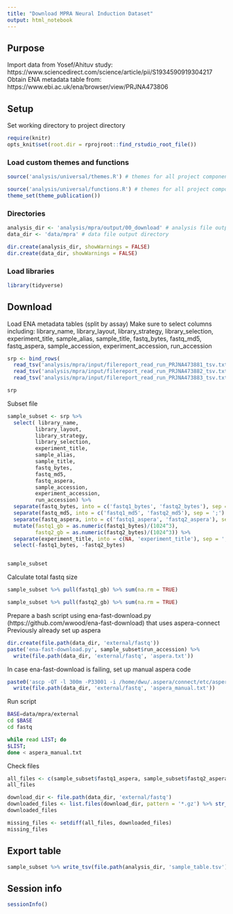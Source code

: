 ```yaml
---
title: "Download MPRA Neural Induction Dataset"
output: html_notebook
---
```


## Purpose
Import data from Yosef/Ahituv study: https://www.sciencedirect.com/science/article/pii/S1934590919304217
Obtain ENA metadata table from: https://www.ebi.ac.uk/ena/browser/view/PRJNA473806

## Setup 
Set working directory to project directory
```r
require(knitr)
opts_knit$set(root.dir = rprojroot::find_rstudio_root_file())
```

### Load custom themes and functions
```r
source('analysis/universal/themes.R') # themes for all project components

source('analysis/universal/functions.R') # themes for all project components
theme_set(theme_publication())
```

### Directories
```r
analysis_dir <- 'analysis/mpra/output/00_download' # analysis file output directory
data_dir <- 'data/mpra' # data file output directory

dir.create(analysis_dir, showWarnings = FALSE)
dir.create(data_dir, showWarnings = FALSE)
```

### Load libraries
```r
library(tidyverse)
```

## Download
Load ENA metadata tables (split by assay)
Make sure to select columns including:
         library_name, 
         library_layout, 
         library_strategy, 
         library_selection, 
         experiment_title,
         sample_alias,
         sample_title,
         fastq_bytes,
         fastq_md5,
         fastq_aspera,
         sample_accession,
         experiment_accession,
         run_accession
```r
srp <- bind_rows(
  read_tsv('analysis/mpra/input/filereport_read_run_PRJNA473881_tsv.txt') %>% mutate(fastq_bytes = as.character(fastq_bytes)),
  read_tsv('analysis/mpra/input/filereport_read_run_PRJNA473882_tsv.txt'),
  read_tsv('analysis/mpra/input/filereport_read_run_PRJNA473883_tsv.txt'))

srp

```

Subset file
```r
sample_subset <- srp %>% 
  select( library_name, 
         library_layout, 
         library_strategy, 
         library_selection, 
         experiment_title,
         sample_alias,
         sample_title,
         fastq_bytes,
         fastq_md5,
         fastq_aspera,
         sample_accession,
         experiment_accession,
         run_accession) %>%
  separate(fastq_bytes, into = c('fastq1_bytes', 'fastq2_bytes'), sep = ';') %>% 
  separate(fastq_md5, into = c('fastq1_md5', 'fastq2_md5'), sep = ';') %>% 
  separate(fastq_aspera, into = c('fastq1_aspera', 'fastq2_aspera'), sep = ';') %>% 
  mutate(fastq1_gb = as.numeric(fastq1_bytes)/(1024^3),
         fastq2_gb = as.numeric(fastq2_bytes)/(1024^3)) %>% 
  separate(experiment_title, into = c(NA, 'experiment_title'), sep = ';') %>% 
  select(-fastq1_bytes, -fastq2_bytes)


sample_subset 
```


Calculate total fastq size
```r
sample_subset %>% pull(fastq1_gb) %>% sum(na.rm = TRUE)
```
```r
sample_subset %>% pull(fastq2_gb) %>% sum(na.rm = TRUE)
```

Prepare a bash script using ena-fast-download.py (https://github.com/wwood/ena-fast-download) that uses aspera-connect
Previously already set up aspera
```r
dir.create(file.path(data_dir, 'external/fastq'))
paste('ena-fast-download.py', sample_subset$run_accession) %>% 
  write(file.path(data_dir, 'external/fastq', 'aspera.txt'))
```

In case ena-fast-download is failing, set up manual aspera code
```r
paste0('ascp -QT -l 300m -P33001 -i /home/dwu/.aspera/connect/etc/asperaweb_id_dsa.openssh era-fasp@', c(sample_subset$fastq1_aspera, sample_subset$fastq2_aspera) %>% na.omit(), ' .') %>% 
  write(file.path(data_dir, 'external/fastq', 'aspera_manual.txt'))
```

Run script
```bash
BASE=data/mpra/external
cd $BASE
cd fastq

while read LIST; do
$LIST; 
done < aspera_manual.txt
```

Check files
```r
all_files <- c(sample_subset$fastq1_aspera, sample_subset$fastq2_aspera) %>% na.omit() %>% basename() %>% str_remove('.fastq.gz')
all_files
```

```r
download_dir <- file.path(data_dir, 'external/fastq')
downloaded_files <- list.files(download_dir, pattern = '*.gz') %>% str_remove('.fq.gz') %>% str_remove('.fastq.gz')
downloaded_files
```

```r
missing_files <- setdiff(all_files, downloaded_files)
missing_files
```

## Export table
```r
sample_subset %>% write_tsv(file.path(analysis_dir, 'sample_table.tsv'))
```


## Session info
```r
sessionInfo()
```


